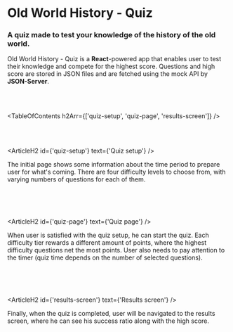 

# Old World History - Quiz

### A quiz made to test your knowledge of the history of the old world.

<HeroImage image={QuizImg} title="Old World History - Quiz" />

Old World History - Quiz is a **React**-powered app that enables user to test their knowledge and compete for the highest score. Questions and high score are stored in JSON files and are fetched using the mock API by **JSON-Server**.

<br />
<br />

<TableOfContents h2Arr={['quiz-setup', 'quiz-page', 'results-screen']} />

<br />
<br />

<ArticleH2 id={'quiz-setup'} text={'Quiz setup'} />

The initial page shows some information about the time period to prepare user for what's coming. There are four difficulty levels to choose from, with varying numbers of questions for each of them.

<br />

<ArticleImage image={QuizImg1} alt="Quiz setup" isResponsive={false} />

<br />
<br />

<ArticleH2 id={'quiz-page'} text={'Quiz page'} />

When user is satisfied with the quiz setup, he can start the quiz. Each difficulty tier rewards a different amount of points, where the highest difficulty questions net the most points. User also needs to pay attention to the timer (quiz time depends on the number of selected questions).

<br />

<ArticleImage image={QuizImg2} alt="Quiz page" isResponsive={false} />

<br />
<br />

<ArticleH2 id={'results-screen'} text={'Results screen'} />

Finally, when the quiz is completed, user will be navigated to the results screen, where he can see his success ratio along with the high score.

<br />

<ArticleImage image={QuizImg3} alt="Results screen" isResponsive={false} />

<br />
